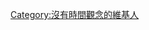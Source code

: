 {{Userbox
  |id=[[File:Wall clock.png|45px]]
  |id-fc=#000000  |id-c=#000000
  |info=這個用戶沒有[[時間]]觀念。
  |info-c=#F5FFC6
  |info-s=10
  |info-fc=#550B00
  |border-c=black
}}
[[Category:沒有時間觀念的維基人]]